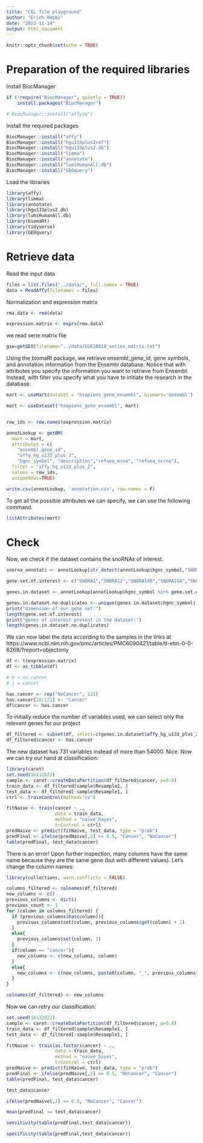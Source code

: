 ```yaml
---
title: "CEL file playground"
author: "Erich Robbi"
date: "2022-11-14"
output: html_document
---
```


```r
knitr::opts_chunk$set(echo = TRUE)
```

# Preparation of the required libraries

Install BiocManager

```r

if (!require("BiocManager", quietly = TRUE))
    install.packages("BiocManager")

# BiocManager::install("affyio")

```

Install the required packages

```r
BiocManager::install("affy")
BiocManager::install("hgu133plus2cdf")
BiocManager::install("hgu133plus2.db")
BiocManager::install("limma")
BiocManager::install("annotate")
BiocManager::install("lumiHumanAll.db")
BiocManager::install("GEOquery")

```

Load the libraries

```r
library(affy)
library(limma)
library(annotate)
library(hgu133plus2.db)
library(lumiHumanAll.db)
library(biomaRt)
library(tidyverse)
library(GEOquery)
```

# Retrieve data

Read the input data

```r
files = list.files("../data/", full.names = TRUE)
data = ReadAffy(filenames = files)
```

Normalization and expression matrix

```r
rma.data <- rma(data)

expression.matrix <- exprs(rma.data)

```

we read serie matrix file
```r
gse=getGEO(filename="../data/GSE10810_series_matrix.txt")
```


Using the biomaRt package, we retrieve ensembl_gene_id, gene symbols, and annotation information from the Ensembl database. Notice that with attributes you specify the information you want to retrieve from Ensembl. Instead, with filter you specify what you have to initiate the research in the database.

```r

mart <- useMart(dataset = "hsapiens_gene_ensembl", biomart='ensembl')

mart <- useDataset("hsapiens_gene_ensembl", mart)


row_ids <- row.names(expression.matrix)

annotLookup <- getBM(
  mart = mart,
  attributes = c(
    "ensembl_gene_id",
    "affy_hg_u133_plus_2",
    "hgnc_symbol", "description","refseq_mrna", "refseq_ncrna"),
  filter = "affy_hg_u133_plus_2",
  values = row_ids,
  uniqueRows=TRUE)

write.csv(annotLookup, 'annotation.csv', row.names = F)
```

To get all the possible attributes we can specify, we can use the following command.

```r
listAttributes(mart)
```

# Check

Now, we check if the dataset contains the snoRNAs of interest.

```r
snorna_annotati <- annotLookup[str_detect(annotLookup$hgnc_symbol,"SNOR")== TRUE & annotLookup$affy_hg_u133_plus_2 != "",]
```

```r
gene.set.of.interest <- c("SNORA1","SNORA12","SNORA14B","SNORA16A","SNORA21","SNORA23","SNORA24","SNORA32","SNORA38","SNORA44","SNORA48","SNORA49","SNORA52","SNORA53","SNORA57","SNORA61","SNORA63","SNORA64","SNORA65","SNORA70","SNORA71C","SNORA73A","SNORA73B","SNORA75","SNORA78","SNORA8","SNORD10","SNORD102","SNORD104","SNORD105","SNORD105B","SNORD108","SNORD110","SNORD111B","SNORD113-3","SNORD113-4","SNORD114-1","SNORD114-13","SNORD114-14","SNORD114-19","SNORD114-20","SNORD114-21","SNORD115-23","SNORD115-32","SNORD116-13","SNORD119","SNORD12","SNORD12B","SNORD13","SNORD14A","SNORD14C","SNORD14D","SNORD15B","SNORD16","SNORD17","SNORD18A","SNORD1B","SNORD20","SNORD22","SNORD26","SNORD28","SNORD29","SNORD32A","SNORD33","SNORD34","SNORD35A","SNORD36A","SNORD36B","SNORD38A","SNORD3A","SNORD3D","SNORD41","SNORD42A","SNORD42B","SNORD44","SNORD45A","SNORD47","SNORD49B","SNORD4B","SNORD5","SNORD50A","SNORD52","SNORD53","SNORD54","SNORD55","SNORD56","SNORD57","SNORD58A","SNORD58C","SNORD59A","SNORD60","SNORD63","SNORD64","SNORD65","SNORD68","SNORD69","SNORD71","SNORD74","SNORD76","SNORD8","SNORD81","SNORD82","SNORD84","SNORD86","SNORD87","SNORD89","SNORD94","SNORD96A","SNORD97","SNORD99","TMX1","ZFAS1","CDKN2B-AS1","CWF19L1","EIF4A1","EP400","HIF1A-AS2","MEG8","NOP56","RACK1","RPL13A","RPS13","SCARNA12","SNHG12","SNHG20","SNHG5","SNHG6","SNHG7","SNHG8","AP1G1","CFDP1","CHD8","DDX39B","EEF2","EIF4A2","EIF4G2","GAS5","GNL3","HSPA8","HSPA9","IPO7","MYRIP","NAN","NCL","NFATC3","PCAT4","PPAN","PRKAA1","PRRC2A","PTCD3","RABGGTB","RNF149","RPL10","RPL12","RPL13","RPL17","RPL21","RPL23","RPL23A","RPL4","RPL7A","RPLP2","RPS11","RPS2","RPS20","RPS3","RPS8","SF3B3","SLC25A3","SNHG1","SNHG3","SNHG9","SNORD1C","SNORD35B","SNORD37","SNRPB","SNX5","TAF1D","TNPO2","TOMM20","WDR43")
```

```r
genes.in.dataset <- annotLookup[annotLookup$hgnc_symbol %in% gene.set.of.interest,]

genes.in.dataset.no.duplicates <- unique(genes.in.dataset$hgnc_symbol)
print("dimension of our gene set:")
length(gene.set.of.interest)
print("genes of interest present in the dataset:")
length(genes.in.dataset.no.duplicates)
```

We can now label the data according to the samples in the links at https://www.ncbi.nlm.nih.gov/pmc/articles/PMC6090421/table/tI-etm-0-0-6268/?report=objectonly
```r
df <- t(expression.matrix)
df <- as_tibble(df)

# 0 = no cancer
# 1 = cancer

has.cancer <- rep("NoCancer", 121)
has.cancer[18:121] <- "Cancer"
df$cancer <- has.cancer
```

To initially reduce the number of variables used, we can select only the relevant genes for our project
```r
df_filtered <- subset(df, select=c(genes.in.dataset$affy_hg_u133_plus_2))
df_filtered$cancer <- has.cancer
```

The new dataset has 731 variables instead of more than 54000. Nice. Now we can try our hand at classification:
```r
library(caret)
set.seed(16112022)
sample <- caret::createDataPartition(df_filtered$cancer, p=0.8)
train_data <- df_filtered[sample$Resample1, ]
test_data <- df_filtered[-sample$Resample1, ]
ctrl <- trainControl(method="cv")
```

```r
fitNaive <- train(cancer ~ .,
                  data = train_data,
                  method = "naive_bayes",
                  trControl = ctrl)
predNaive <- predict(fitNaive, test_data, type = "prob")
predFinal <- ifelse(predNaive[,2] >= 0.5, "Cancer", "NoCancer")
table(predFinal, test_data$cancer)
```

There is an error! Upon further inspection, many columns have the same name because they are the same gene (but with different values). Let's change the column names:
```r
library(collections, warn.conflicts = FALSE)

columns_filtered <- colnames(df_filtered)
new_columns <- c()
previous_columns <- dict()
previous_count <- 1
for (column in columns_filtered) {
  if (previous_columns$has(column)){
    previous_columns$set(column, previous_columns$get(column) + 1)
  }
  else{
    previous_columns$set(column, 1)
  }
  if(column == "cancer"){
    new_columns <- c(new_columns, column)
  }
  else{
    new_columns <- c(new_columns, paste0(column, "_", previous_columns$get(column)))
  }
}

colnames(df_filtered) <- new_columns
```

Now we can retry our classification:
```r
set.seed(16112022)
sample <- caret::createDataPartition(df_filtered$cancer, p=0.8)
train_data <- df_filtered[sample$Resample1, ]
test_data <- df_filtered[-sample$Resample1, ]

fitNaive <- train(as.factor(cancer) ~ .,
                  data = train_data,
                  method = "naive_bayes",
                  trControl = ctrl)
predNaive <- predict(fitNaive, test_data, type = "prob")
predFinal <- ifelse(predNaive[,2] >= 0.5, "NoCancer", "Cancer")
table(predFinal, test_data$cancer)
```

```r
test_data$cancer
```

```r
ifelse(predNaive[,2] >= 0.5, "NoCancer", "Cancer")
```

```r
mean(predFinal == test_data$cancer)
```

```r
sensitivity(table(predFinal,test_data$cancer))
```

```r
specificity(table(predFinal,test_data$cancer))
```

